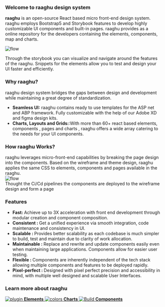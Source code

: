 
<Meta title="Introduction" />

<style>
  {`
  .demo{
     width:600px;
      height:auto;
      margin-left:100px;
      margin-bottom:20px;
  }
  .containerContent{
    margin-top:20px;
    line-height:28px;
    font-size:14px;
    margin-bottom:25px;
  }
    .how{
      width:600px;
      height:400px;
      margin-left:100px;
    }
    .subheading {
      --mediumdark: '#999999';
      font-weight: 900;
      font-size: 13px;
      color: #999;
      letter-spacing: 6px;
      line-height: 24px;
      text-transform: uppercase;
      margin-bottom: 12px;
      margin-top: 40px;
    }

    .link-list {
      margin-top:20px;
      display: grid;
      grid-template-columns: 1fr;
      grid-template-rows: 1fr 1fr;
      row-gap: 10px;
    }

    @media (min-width: 620px) {
      .link-list {
        row-gap: 20px;
        column-gap: 20px;
        grid-template-columns: 1fr 1fr;
      }
    }

    @media all and (-ms-high-contrast:none) {
    .link-list {
        display: -ms-grid;
        -ms-grid-columns: 1fr 1fr;
        -ms-grid-rows: 1fr 1fr;
      }
    }

    .link-item {
      display: block;
      padding: 20px 30px 20px 15px;
      border: 1px solid #00000010;
      border-radius: 5px;
      transition: background 150ms ease-out, border 150ms ease-out, transform 150ms ease-out;
      color: #333333;
      display: flex;
      align-items: flex-start;
    }

    .link-item:hover {
      border-color: #1EA7FD50;
      transform: translate3d(0, -3px, 0);
      box-shadow: rgba(0, 0, 0, 0.08) 0 3px 10px 0;
    }

    .link-item:active {
      border-color: #1EA7FD;
      transform: translate3d(0, 0, 0);
    }

    .link-item strong {
      font-weight: 700;
      display: block;
      margin-bottom: 2px;
    }

    .link-item img {
      height: 40px;
      width: 40px;
      margin-right: 15px;
      flex: none;
    }

    .link-item span {
      font-size: 14px;
      line-height: 20px;
    }

    .tip {
      display: inline-block;
      border-radius: 1em;
      font-size: 11px;
      line-height: 12px;
      font-weight: 700;
      background: #E7FDD8;
      color: #66BF3C;
      padding: 4px 12px;
      margin-right: 10px;
      vertical-align: top;
    }

    .tip-wrapper {
      font-size: 13px;
      line-height: 20px;
      margin-top: 40px;
      margin-bottom: 40px;
    }

    .tip-wrapper code {
      font-size: 12px;
      display: inline-block;
    }
  `}
</style>

### Welcome to raaghu design system

<div className="containerContent">
 <p><strong>raaghu</strong> is an open-source React based micro front-end design system. raaghu employs Bootstrap5 and Storybook 
 features to develop highly customizable UI components and built-in pages. raaghu provides as a online repository for the developers
 containing the elements, components, map and charts.</p>

<img className="demo" src={demo} alt="flow" />

Through the storybook you can visualize and navigate around the features of
the raaghu. Snippets for the elements allow you to test and design your UI
faster and efficiently.

</div>

### Why raaghu?

<div className="containerContent">
  raaghu design system bridges the gaps between design and development while
  maintaining a great degree of standardization.
</div>
<ul className="containerContent">
  <li>
    <strong>Seamless UI:</strong> raaghu contains ready to use templates for the
    ASP net and ABP framework. Fully customizable with the help of our Adobe XD
    and figma design kits.
  </li>
  <li>
    <strong>Charts, Layouts and Grids:</strong>:With more than 60+ react based
    elements, components , pages and charts , raaghu offers a wide array
    catering to the needs for your UI components.
  </li>
</ul>

### How raaghu Works?

<div className="containerContent">
  raaghu leverages micro-front-end capabilities by breaking the page design into
  the components. Based on the wireframe and theme design, raaghu applies the
  same CSS to elements, components and pages available in the raaghu.
</div>
<img className="how" src={image} alt="flow" />
<div className="containerContent">
  Thought the Ci/Cd pipelines the components are deployed to the wireframe
  design and form a page
</div>

### Features

<ul className="containerContent">
  <li>
    <strong>Fast: </strong>Achieve up to 3X acceleration with front end
    development through modular creation and component composition.
  </li>
  <li>
    <strong>Consistent : </strong>Get a unified experience via smooth
    integration, code maintenance and consistency in UI.
  </li>
  <li>
    <strong>Scalable : </strong>Provides better scalability as each codebase is
    much simpler to build, test and maintain due to clarity of work allocation.
  </li>
  <li>
    <strong>Maintainable : </strong>Replace and rewrite and update components
    easily even when maintaining large applications. Components allow for easier
    user testing.
  </li>
  <li>
    <strong>Flexible : </strong>Components are inherently independent of the
    tech stack allowing multiple components and features to be deployed rapidly.
  </li>
  <li>
    <strong>Pixel-perfect : </strong> Designed with pixel perfect precision and
    accessibility in mind, with multiple well designed and scalable User
    Interfaces.
  </li>
</ul>

### Learn more about raaghu

<div className="link-list">
  <a
    className="link-item"
    href="https://react.raaghu.io//?path=/story/elements-alert--default"
    target="_parent"
  >
    <img src={Plugin} alt="plugin" />
    <span>
      <strong>Elements</strong>
    </span>
  </a>
    <a
    className="link-item"
    href="https://react.raaghu.io//?path=/story/charts"
    target="_parent"
  >
    <img src={colors} alt="colors" />
    <span>
      <strong>Charts</strong>
    </span>
  </a>
  <a
    className="link-item"
    href="https://react.raaghu.io//?path=/story/components"
    target="_parent"
  >
    <img src={StackAlt} alt="Build" />
    <span>
      <strong>Components</strong>
    </span>
  </a>
</div>
